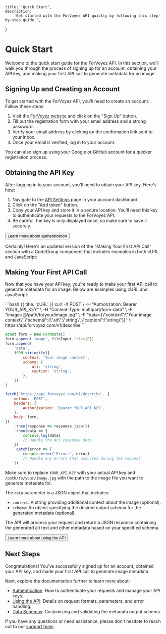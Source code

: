 
	title: 'Quick Start',
	description:
		'Get started with the ForVoyez API quickly by following this step-by-step guide.',
}

# Quick Start

Welcome to the quick start guide for the ForVoyez API. In this section, we'll walk you through the process of signing up for an account, obtaining your API key, and making your first API call to generate metadata for an image.

## Signing Up and Creating an Account

To get started with the ForVoyez API, you'll need to create an account. Follow these steps:

1. Visit the [ForVoyez website](https://forvoyez.com) and click on the "Sign Up" button.
2. Fill out the registration form with your email address and a strong password.
3. Verify your email address by clicking on the confirmation link sent to your inbox.
4. Once your email is verified, log in to your account.

You can also sign up using your Google or GitHub account for a quicker registration process.

## Obtaining the API Key

After logging in to your account, you'll need to obtain your API key. Here's how:

1. Navigate to the [API Settings](https://forvoyez.com/app/tokens) page in your account dashboard.
2. Click on the "Add token" button.
3. Copy your API key and store it in a secure location. You'll need this key to authenticate your requests to the ForVoyez API.
4. Be careful, the key is only displayed once, so make sure to save it securely.

<div className="not-prose">
	<Button href="/authentication" variant="text" arrow="right">
		Learn more about authentication
	</Button>
</div>

Certainly! Here's an updated version of the "Making Your First API Call" section with a CodeGroup component that includes examples in both cURL and JavaScript:

## Making Your First API Call

Now that you have your API key, you're ready to make your first API call to generate metadata for an image. Below are examples using cURL and JavaScript:

<CodeGroup>
```bash {{ title: 'cURL' }}
curl -X POST \
  -H "Authorization: Bearer YOUR_API_KEY" \
  -H "Content-Type: multipart/form-data" \
  -F "image=@/path/to/your/image.jpg" \
  -F "data={\"context\":\"Your image context\",\"schema\":{\"alt\":\"string\",\"caption\":\"string\"}}" \
  https://api.forvoyez.com/v1/describe
```

```js {{ title: 'JavaScript' }}
const form = new FormData()
form.append('image', fileInput.files[0])
form.append(
	'data',
	JSON.stringify({
		context: 'Your image context',
		schema: {
			alt: 'string',
			caption: 'string',
		},
	})
)

fetch('https://api.forvoyez.com/v1/describe', {
	method: 'POST',
	headers: {
		Authorization: 'Bearer YOUR_API_KEY',
	},
	body: form,
})
	.then(response => response.json())
	.then(data => {
		console.log(data)
		// Handle the API response data
	})
	.catch(error => {
		console.error('Error:', error)
		// Handle any errors that occurred during the request
	})
```

</CodeGroup>

Make sure to replace `YOUR_API_KEY` with your actual API key and `/path/to/your/image.jpg` with the path to the image file you want to generate metadata for.

The `data` parameter is a JSON object that includes:

- `context`: A string providing additional context about the image (optional).
- `schema`: An object specifying the desired output schema for the generated metadata (optional).

The API will process your request and return a JSON response containing the generated alt text and other metadata based on your specified schema.

<div className="not-prose">
	<Button href="/using-the-api" variant="text" arrow="right">
		Learn more about using the API
	</Button>
</div>

## Next Steps

Congratulations! You've successfully signed up for an account, obtained your API key, and made your first API call to generate image metadata.

Next, explore the documentation further to learn more about:

- [Authentication](/authentication): How to authenticate your requests and manage your API keys.
- [Using the API](/using-the-api): Details on request formats, parameters, and error handling.
- [Data Schemas](/data-schemas): Customizing and validating the metadata output schema.

If you have any questions or need assistance, please don't hesitate to reach out to our [support team](/support).
